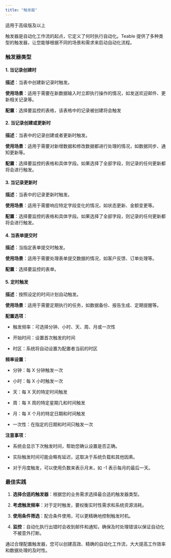 ```yaml
---
title: "触发器"
---
```

<Tip>适用于高级版及以上</Tip>

触发器是自动化工作流的起点，它定义了何时执行自动化。Teable 提供了多种类型的触发器，让您能够根据不同的场景和需求来启动自动化流程。

### 触发器类型

#### 1. 当记录创建时

**描述**：当表中创建新记录时触发。

**使用场景**：适用于需要在新数据输入时立即执行操作的情况，如发送欢迎邮件、更新相关记录等。

**配置**：选择要监控的表格，该表格中的记录被创建将会触发

#### 2. 当记录创建或更新时

**描述**：当表中的记录创建或者更新时触发。

**使用场景**：适用于需要对新增数据和修改数据都进行处理的情况，如数据同步、通知更新等。

**配置**：选择要监控的表格和具体字段。如果选择了全部字段，则记录的任何更新都将会进行触发。

#### 3. 当记录更新时

**描述**：当表中的记录更新时触发。

**使用场景**：适用于需要响应特定字段变化的情况，如状态更新、金额变更等。

**配置**：选择要监控的表格和具体字段。如果选择了全部字段，则记录的任何更新都将会进行触发。

#### 4. 当表单提交时

**描述**：当指定表单提交时触发。

**使用场景**：适用于需要处理表单提交数据的情况，如客户反馈、订单处理等。

**配置**：选择要监控的表单。

#### 5. 定时触发

**描述**：按照设定的时间计划自动触发。

**使用场景**：适用于需要定期执行的任务，如数据备份、报告生成、定期提醒等。

**配置选项**：

* 触发频率：可选择分钟、小时、天、周、月或一次性

* 开始时间：设置首次触发的时间

* 时区：系统将自动设置为配置者当前的时区

**频率设置**：

* 分钟：每 X 分钟触发一次

* 小时：每 X 小时触发一次

* 天：每 X 天的特定时间触发

* 周：每 X 周的特定星期几和时间触发

* 月：每 X 个月的特定日期和时间触发

* 一次性：在指定的日期和时间只触发一次

**注意事项**：

* 系统会显示下次触发时间，帮助您确认设置是否正确。

* 实际触发时间可能会略有延迟，这取决于系统负载和其他因素。

* 对于月度触发，可以使用负数来表示月末，如 -1 表示每月的最后一天。

### 最佳实践

1. **选择合适的触发器**：根据您的业务需求选择最合适的触发器类型。

2. **考虑触发频率**：对于定时触发，要权衡实时性需求和系统资源消耗。

3. **使用条件筛选**：配合条件使用，可以更精确地控制触发时机。

4. **监控**：自动化执行出错时会收到邮件和通知，确保及时处理错误以保证自动化不被意外打断。

通过合理配置触发器，您可以创建高效、精确的自动化工作流，大大提高工作效率和数据处理的及时性。

